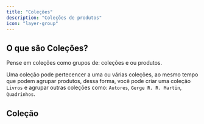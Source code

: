 ```yaml
---
title: "Coleções"
description: "Coleções de produtos"
icon: "layer-group"
---
```


## O que são Coleções?

Pense em coleções como grupos de: coleções e ou produtos.

Uma coleção pode pertecencer a uma ou várias coleções, ao mesmo tempo que podem agrupar produtos,
dessa forma, você pode criar uma coleção `Livros` e agrupar outras coleções como: `Autores`,
`Gerge R. R. Martin`, `Quadrinhos`.

## Coleção
